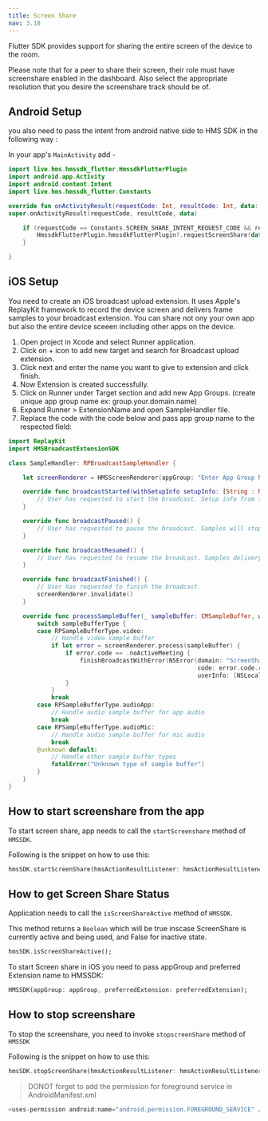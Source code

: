```yaml
---
title: Screen Share
nav: 3.18
---
```


Flutter SDK provides support for sharing the entire screen of the device to the room.

Please note that for a peer to share their screen, their role must have screenshare enabled in the dashboard. Also select the appropriate resolution that you desire the screenshare track should be of.

## Android Setup

you also need to pass the intent from android native side to HMS SDK in the following way :

In your app's `MainActivity` add -

```kotlin
import live.hms.hmssdk_flutter.HmssdkFlutterPlugin
import android.app.Activity
import android.content.Intent
import live.hms.hmssdk_flutter.Constants

override fun onActivityResult(requestCode: Int, resultCode: Int, data: Intent?) {
super.onActivityResult(requestCode, resultCode, data)

    if (requestCode == Constants.SCREEN_SHARE_INTENT_REQUEST_CODE && resultCode == Activity.RESULT_OK){
        HmssdkFlutterPlugin.hmssdkFlutterPlugin?.requestScreenShare(data)
    }

}

```

## iOS Setup

You need to create an iOS broadcast upload extension. It uses Apple's ReplayKit framework to record the device screen and delivers frame samples to your broadcast extension. You can share not ony your own app but also the entire device sceeen including other apps on the device.

1. Open project in Xcode and select Runner application.
2. Click on + icon to add new target and search for Broadcast upload extension.
3. Click next and enter the name you want to give to extension and click finish.
4. Now Extension is created successfully.
5. Click on Runner under Target section and add new App Groups. (create unique app group name ex: group.your.domain.name)
6. Expand Runner > ExtensionName and open SampleHandler file.
7. Replace the code with the code below and pass app group name to the respected field:

```swift
import ReplayKit
import HMSBroadcastExtensionSDK

class SampleHandler: RPBroadcastSampleHandler {

    let screenRenderer = HMSScreenRenderer(appGroup: "Enter App Group Name")

    override func broadcastStarted(withSetupInfo setupInfo: [String : NSObject]?) {
        // User has requested to start the broadcast. Setup info from the UI extension can be supplied but optional.
    }

    override func broadcastPaused() {
        // User has requested to pause the broadcast. Samples will stop being delivered.
    }

    override func broadcastResumed() {
        // User has requested to resume the broadcast. Samples delivery will resume.
    }

    override func broadcastFinished() {
        // User has requested to finish the broadcast.
        screenRenderer.invalidate()
    }

    override func processSampleBuffer(_ sampleBuffer: CMSampleBuffer, with sampleBufferType: RPSampleBufferType) {
        switch sampleBufferType {
        case RPSampleBufferType.video:
            // Handle video sample buffer
            if let error = screenRenderer.process(sampleBuffer) {
                if error.code == .noActiveMeeting {
                    finishBroadcastWithError(NSError(domain: "ScreenShare",
                                                     code: error.code.rawValue,
                                                     userInfo: [NSLocalizedFailureReasonErrorKey : "You are not in a meeting."]))
                }
            }
            break
        case RPSampleBufferType.audioApp:
            // Handle audio sample buffer for app audio
            break
        case RPSampleBufferType.audioMic:
            // Handle audio sample buffer for mic audio
            break
        @unknown default:
            // Handle other sample buffer types
            fatalError("Unknown type of sample buffer")
        }
    }
}
```

## How to start screenshare from the app

To start screen share, app needs to call the `startScreenshare` method of `HMSSDK`.

Following is the snippet on how to use this:

```dart
hmsSDK.startScreenShare(hmsActionResultListener: hmsActionResultListener);
```

## How to get Screen Share Status

Application needs to call the `isScreenShareActive` method of `HMSSDK`.

This method returns a `Boolean` which will be true inscase ScreenShare is currently active and being used, and False for inactive state.

```dart
hmsSDK.isScreenShareActive();
```

To start Screen share in iOS you need to pass appGroup and preferred Extension name to HMSSDK:

```dart
HMSSDK(appGroup: appGroup, preferredExtension: preferredExtension);
```

## How to stop screenshare

To stop the screenshare, you need to invoke `stopscreenShare` method of `HMSSDK`

Following is the snippet on how to use this:

```dart
hmsSDK.stopScreenShare(hmsActionResultListener: hmsActionResultListener);
```

> DONOT forget to add the permission for foreground service in AndroidManifest.xml

```kotlin
<uses-permission android:name="android.permission.FOREGROUND_SERVICE" />
```
